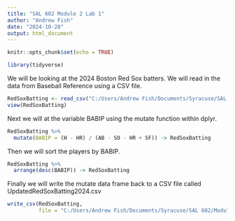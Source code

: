 ```yaml
---
title: "SAL 602 Module 2 Lab 1"
author: "Andrew Fish"
date: "2024-10-28"
output: html_document
---
```


```r
knitr::opts_chunk$set(echo = TRUE)
```

```r
library(tidyverse)
```

We will be looking at the 2024 Boston Red Sox batters. We will read in the data from Baseball Reference using a CSV file.

```r
RedSoxBatting <- read_csv("C:/Users/Andrew Fish/Documents/Syracuse/SAL 602/Module 2/RedSoxBatting2024.csv")
view(RedSoxBatting)
```

Next we will at the variable BABIP using the mutate function within dplyr.

```r
RedSoxBatting %>%
  mutate(BABIP = (H - HR) / (AB - SO - HR + SF)) -> RedSoxBatting
```

Then we will sort the players by BABIP.

```r
RedSoxBatting %>%
  arrange(desc(BABIP)) -> RedSoxBatting
```

Finally we will write the mutate data frame back to a CSV file called UpdatedRedSoxBatting2024.csv

```r
write_csv(RedSoxBatting, 
          file = "C:/Users/Andrew Fish/Documents/Syracuse/SAL 602/Module 2/UpdatedRedSoxBatting2024.csv")
```

